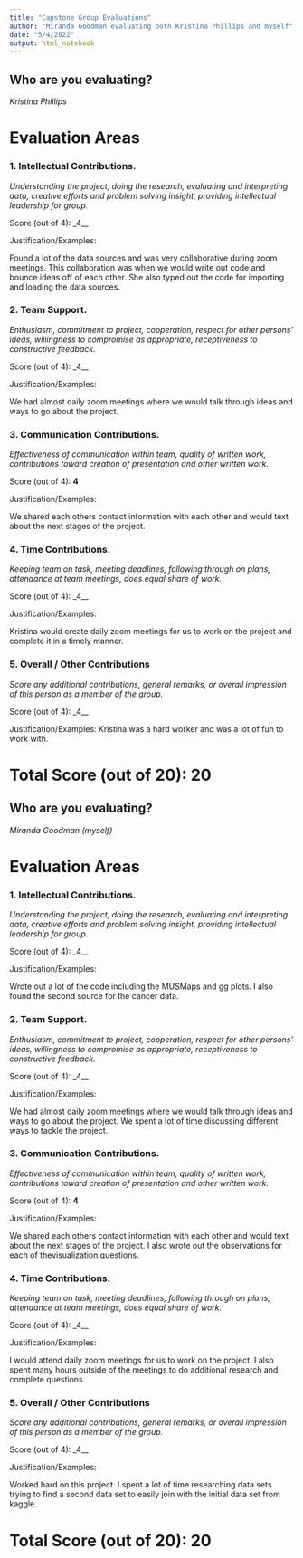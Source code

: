 ```yaml
---
title: "Capstone Group Evaluations"
author: "Miranda Goodman evaluating both Kristina Phillips and myself"
date: "5/4/2022"
output: html_notebook
---
```


## Who are you evaluating?

*Kristina Phillips*

# Evaluation Areas

### 1. Intellectual Contributions.

*Understanding the project, doing the research, evaluating and interpreting data, creative efforts and problem solving insight, providing intellectual leadership for group.* 

Score (out of 4): _4__

Justification/Examples:

Found a lot of the data sources and was very collaborative during zoom meetings. This collaboration was when we would write out code and bounce ideas off of each other. She also typed out the code for importing and loading the data sources.


### 2. Team Support.

*Enthusiasm, commitment to project, cooperation, respect for other persons’ ideas, willingness to compromise as appropriate, receptiveness to constructive feedback.* 

Score (out of 4): _4__

Justification/Examples:

We had almost daily zoom meetings where we would talk through ideas and ways to go about the project.



### 3. Communication Contributions. 

*Effectiveness of communication within team, quality of written work, contributions toward creation of presentation and other written work.* 

Score (out of 4): __4__

Justification/Examples:

We shared each others contact information with each other and would text about the next stages of the project.


### 4. Time Contributions.

*Keeping team on task, meeting deadlines, following through on plans, attendance at team meetings, does equal share of work.* 

Score (out of 4): _4__

Justification/Examples:

Kristina would create daily zoom meetings for us to work on the project and complete it in a timely manner.



### 5. Overall / Other Contributions

*Score any additional contributions, general remarks, or overall impression of this person as a member of the group.*


Score (out of 4): _4__

Justification/Examples:
Kristina was a hard worker and was a lot of fun to work with.




# Total Score (out of 20): 20


## Who are you evaluating?

*Miranda Goodman (myself)*

# Evaluation Areas

### 1. Intellectual Contributions.

*Understanding the project, doing the research, evaluating and interpreting data, creative efforts and problem solving insight, providing intellectual leadership for group.* 

Score (out of 4): _4__

Justification/Examples:

Wrote out a lot of the code including the MUSMaps and gg plots. I also found the second source for the cancer data.


### 2. Team Support.

*Enthusiasm, commitment to project, cooperation, respect for other persons’ ideas, willingness to compromise as appropriate, receptiveness to constructive feedback.* 

Score (out of 4): _4__

Justification/Examples:

We had almost daily zoom meetings where we would talk through ideas and ways to go about the project. We spent a lot of time discussing different ways to tackle the project.



### 3. Communication Contributions. 

*Effectiveness of communication within team, quality of written work, contributions toward creation of presentation and other written work.* 

Score (out of 4): __4__

Justification/Examples:

We shared each others contact information with each other and would text about the next stages of the project. I also wrote out the observations for each of thevisualization questions.


### 4. Time Contributions.

*Keeping team on task, meeting deadlines, following through on plans, attendance at team meetings, does equal share of work.* 

Score (out of 4): _4__

Justification/Examples:

I would attend daily zoom meetings for us to work on the project. I also spent many hours outside of the meetings to do additional research and complete questions.

### 5. Overall / Other Contributions

*Score any additional contributions, general remarks, or overall impression of this person as a member of the group.*


Score (out of 4): _4__

Justification/Examples:

Worked hard on this project. I spent a lot of time researching data sets trying to find a second data set to easily join with the initial data set from kaggle.


# Total Score (out of 20): 20

